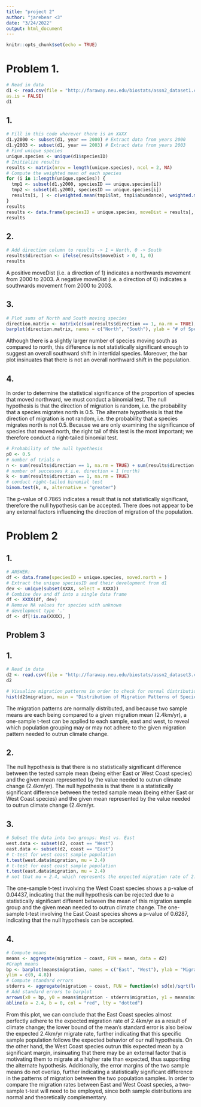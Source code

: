 ```yaml
---
title: "project 2"
author: "jarebear <3"
date: "3/24/2022"
output: html_document
---
```


```r
knitr::opts_chunk$set(echo = TRUE)
```

# Problem 1.
```r
# Read in data
d1 <- read.csv(file = "http://faraway.neu.edu/biostats/assn2_dataset1.csv",
as.is = FALSE)
d1
```

## 1.
```r
# Fill in this code wherever there is an XXXX
d1.y2000 <- subset(d1, year == 2000) # Extract data from years 2000
d1.y2003 <- subset(d1, year == 2003) # Extract data from years 2003
# Find unique species
unique.species <- unique(d1$speciesID)
# Initialize results
results <- matrix(nrow = length(unique.species), ncol = 2, NA)
# Compute the weighted mean of each species
for (i in 1:length(unique.species)) {
  tmp1 <- subset(d1.y2000, speciesID == unique.species[i])
  tmp2 <- subset(d1.y2003, speciesID == unique.species[i])
  results[i, ] <- c(weighted.mean(tmp1$lat, tmp1$abundance), weighted.mean(tmp2$lat, tmp2$abundance))
}
results
results <- data.frame(speciesID = unique.species, moveDist = results[, 2] - results[, 1])
results
```

## 2.
```r
# Add direction column to results -> 1 = North, 0 -> South
results$direction <- ifelse(results$moveDist > 0, 1, 0)
results
```
A positive moveDist (i.e. a direction of 1) indicates a northwards movement from 2000 to 2003. A negative moveDist (i.e. a direction of 0) indicates a southwards movement from 2000 to 2003.

## 3.
```r
# Plot sums of North and South moving species
direction.matrix <- matrix(c(sum(results$direction == 1, na.rm = TRUE), sum(results$direction == 0, na.rm = TRUE)), nrow = 1, ncol = 2)
barplot(direction.matrix, names = c("North", "South"), ylab = "# of Species")
```
Although there is a slightly larger number of species moving south as compared to north, this difference is not statistically significant enough to suggest an overall southward shift in intertidal species. Moreover, the bar plot insinuates that there is not an overall northward shift in the population.

## 4.
In order to determine the statistical significance of the proportion of species that moved northward, we must conduct a binomial test.
The null hypothesis is that the direction of migration is random, i.e. the probability that a species migrates north is 0.5.
The alternate hypothesis is that the direction of migration is not random, i.e. the probability that a species migrates north is not 0.5.
Because we are only examining the significance of species that moved north, the right tail of this test is the most important; we therefore conduct a right-tailed binomial test.
```r
# Probability of the null hypothesis
p0 <- 0.5
# number of trials n
n <- sum(results$direction == 1, na.rm = TRUE) + sum(results$direction == 0, na.rm = TRUE)
# number of successes k i.e. direction = 1 (north)
k <- sum(results$direction == 1, na.rm = TRUE)
# conduct right-tailed binomial test
binom.test(k, n, alternative = "greater")
```
The p-value of 0.7865 indicates a result that is not statistically significant, therefore the null hypothesis can be accepted. There does not appear to be any external factors influencing the direction of migration of the population.

# Problem 2
## 1.
```r
# ANSWER:
df <- data.frame(speciesID = unique.species, moved.north = )
# Extract the unique speciesID and their development from d1
dev <- unique(subset(XXXX, select = XXXX))
# Combine dev and df into a single data frame
df <- XXXX(df, dev)
# Remove NA values for species with unknown
# development type '.'
df <- df[!is.na(XXXX), ]
```

## Problem 3
## 1.
```r
# Read in data
d2 <- read.csv(file = "http://faraway.neu.edu/biostats/assn2_dataset3.csv")
d2
```
```r
# Visualize migration patterns in order to check for normal distribution
hist(d2$migration, main = "Distribution of Migration Patterns of Species")
```
The migration patterns are normally distributed, and because two sample means are each being compared to a given migration mean (2.4km/yr), a one-sample t-test can be applied to each sample, east and west, to reveal which population grouping may or may not adhere to the given migration pattern needed to outrun climate change.

## 2.
The null hypothesis is that there is no statistically significant difference between the tested sample mean (being either East or West Coast species) and the given mean represented by the value needed to outrun climate change (2.4km/yr).
The null hypothesis is that there is a statistically significant difference between the tested sample mean (being either East or West Coast species) and the given mean represented by the value needed to outrun climate change (2.4km/yr.

## 3.
```r
# Subset the data into two groups: West vs. East
west.data <- subset(d2, coast == "West")
east.data <- subset(d2, coast == "East")
# t-test for west coast sample population
t.test(west.data$migration, mu = 2.4)
# t-test for east coast sample population
t.test(east.data$migration, mu = 2.4)
# not that mu = 2.4, which represents the expected migration rate of 2.4km/yr
```
The one-sample t-test involving the West Coast species shows a p-value of 0.04437, indicating that the null hypothesis can be rejected due to a statistically significant different between the mean of this migration sample group and the given mean needed to outrun climate change.
The one-sample t-test involving the East Coast species shows a p-value of 0.6287, indicating that the null hypothesis can be accepted.

## 4.
```r
# Compute means
means <- aggregate(migration ~ coast, FUN = mean, data = d2)
#Graph means
bp <- barplot(means$migration, names = c("East", "West"), ylab = "Migration Movement (km)",
ylim = c(0, 4.8))
# Compute standard errors
stderrs <- aggregate(migration ~ coast, FUN = function(x) sd(x)/sqrt(length(x)), data = d2)
# Add standard errors to barplot
arrows(x0 = bp, y0 = means$migration - stderrs$migration, y1 = means$migration + stderrs$migration, code = 3, angle = 90, length = 0.1)
abline(a = 2.4, b = 0, col = "red", lty = "dotted")
```
From this plot, we can conclude that the East Coast species almost perfectly adhere to the expected migration rate of 2.4km/yr as a result of climate change; the lower bound of the mean's standard error is also below the expected 2.4km/yr migrate rate, further indicating that this specific sample population follows the expected behavior of our null hypothesis. On the other hand, the West Coast species outrun this expected mean by a significant margin, insinuating that there may be an external factor that is motivating them to migrate at a higher rate than expected, thus supporting the alternate hypothesis. Additionally, the error margins of the two sample means do not overlap, further indicating a statistically significant difference in the patterns of migration between the two population samples. In order to compare the migration rates between East and West Coast species, a two-sample t-test will need to be employed, since both sample distributions are normal and theoretically complementary.